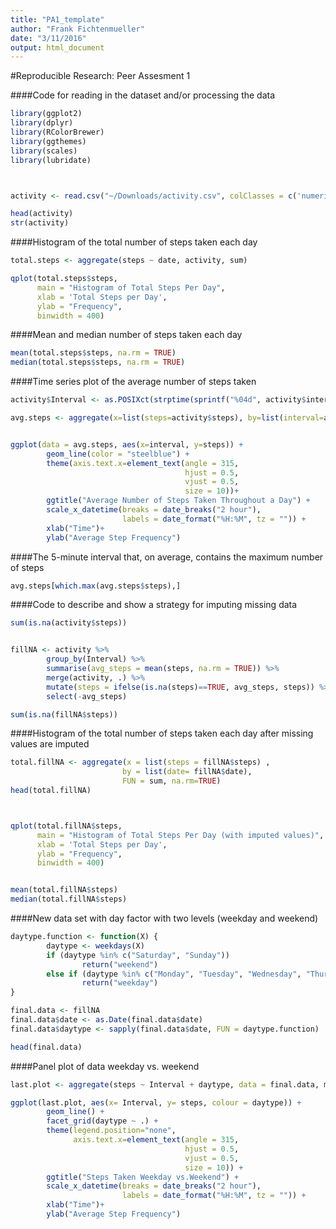```yaml
---
title: "PA1_template"
author: "Frank Fichtenmueller"
date: "3/11/2016"
output: html_document
---
```


#Reproducible Research: Peer Assesment 1

####Code for reading in the dataset and/or processing the data

```r

library(ggplot2)
library(dplyr)
library(RColorBrewer)
library(ggthemes)
library(scales)
library(lubridate)



activity <- read.csv("~/Downloads/activity.csv", colClasses = c('numeric', 'Date', 'numeric'))

head(activity)
str(activity)

```

####Histogram of the total number of steps taken each day


```r

total.steps <- aggregate(steps ~ date, activity, sum)

qplot(total.steps$steps,
      main = "Histogram of Total Steps Per Day",
      xlab = 'Total Steps per Day', 
      ylab = "Frequency", 
      binwidth = 400)


```

####Mean and median number of steps taken each day

```r


mean(total.steps$steps, na.rm = TRUE)
median(total.steps$steps, na.rm = TRUE)


```

####Time series plot of the average number of steps taken

```r

activity$Interval <- as.POSIXct(strptime(sprintf("%04d", activity$interval), "%H%M"))

avg.steps <- aggregate(x=list(steps=activity$steps), by=list(interval=activity$Interval), FUN = mean, na.rm=TRUE)


ggplot(data = avg.steps, aes(x=interval, y=steps)) + 
        geom_line(color = "steelblue") +
        theme(axis.text.x=element_text(angle = 315,
                                       hjust = 0.5,
                                       vjust = 0.5,
                                       size = 10))+
        ggtitle("Average Number of Steps Taken Throughout a Day") +
        scale_x_datetime(breaks = date_breaks("2 hour"),
                         labels = date_format("%H:%M", tz = "")) +
        xlab("Time")+
        ylab("Average Step Frequency")

```

####The 5-minute interval that, on average, contains the maximum number of steps

```r

avg.steps[which.max(avg.steps$steps),]

```

####Code to describe and show a strategy for imputing missing data

```r

sum(is.na(activity$steps))


fillNA <- activity %>%
        group_by(Interval) %>%
        summarise(avg_steps = mean(steps, na.rm = TRUE)) %>%
        merge(activity, .) %>%
        mutate(steps = ifelse(is.na(steps)==TRUE, avg_steps, steps)) %>%
        select(-avg_steps)

sum(is.na(fillNA$steps))

```

####Histogram of the total number of steps taken each day after missing values are imputed

```r
total.fillNA <- aggregate(x = list(steps = fillNA$steps) , 
                         by = list(date= fillNA$date),
                         FUN = sum, na.rm=TRUE)
head(total.fillNA)



qplot(total.fillNA$steps,
      main = "Histogram of Total Steps Per Day (with imputed values)",
      xlab = 'Total Steps per Day', 
      ylab = "Frequency", 
      binwidth = 400)


mean(total.fillNA$steps)
median(total.fillNA$steps)

```

####New data set with day factor with two levels (weekday and weekend)

```r
daytype.function <- function(X) {
        daytype <- weekdays(X)
        if (daytype %in% c("Saturday", "Sunday"))
                return("weekend")
        else if (daytype %in% c("Monday", "Tuesday", "Wednesday", "Thursday", "Friday"))
                return("weekday")
}

final.data <- fillNA
final.data$date <- as.Date(final.data$date)
final.data$daytype <- sapply(final.data$date, FUN = daytype.function)

head(final.data)

```

####Panel plot of data weekday vs. weekend

```r
last.plot <- aggregate(steps ~ Interval + daytype, data = final.data, mean)

ggplot(last.plot, aes(x= Interval, y= steps, colour = daytype)) +
        geom_line() +
        facet_grid(daytype ~ .) +
        theme(legend.position="none", 
              axis.text.x=element_text(angle = 315,
                                       hjust = 0.5,
                                       vjust = 0.5,
                                       size = 10)) + 
        ggtitle("Steps Taken Weekday vs.Weekend") +
        scale_x_datetime(breaks = date_breaks("2 hour"),
                         labels = date_format("%H:%M", tz = "")) +
        xlab("Time")+
        ylab("Average Step Frequency")


```
